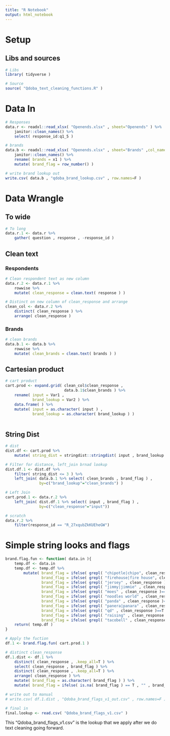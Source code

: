 ```yaml
---
title: "R Notebook"
output: html_notebook
---
```


# Setup
## Libs and sources
```r
# Libs
library( tidyverse )

# Source
source( "Qdoba_text_cleaning_functions.R" )
```

# Data In
```r
# Responses
data.r <- readxl::read_xlsx( "Openends.xlsx" , sheet="Openends" ) %>%
    janitor::clean_names() %>%
    select( response_id:q1_5 )

# brands
data.b <- readxl::read_xlsx( "Openends.xlsx" , sheet="Brands" ,col_names=F ) %>%
    janitor::clean_names() %>%
    rename( brands = x1 ) %>%
    mutate( brand_flag = row_number() )

# write brand lookup out
write.csv( data.b , "qdoba_brand_lookup.csv" , row.names=F )
```

# Data Wrangle
## To wide
```r
# To long
data.r.1 <- data.r %>%
    gather( question , response , -response_id )
```

## Clean text
### Respondents
```r
# Clean respondent text as new column
data.r.2 <- data.r.1 %>%
    rowwise %>%
    mutate( clean_response = clean.text( response ) )

# Distinct on new column of clean_response and arrange
clean_col <- data.r.2 %>%
    distinct( clean_response ) %>%
    arrange( clean_response )
```

### Brands
```r
# clean brands
data.b.1 <- data.b %>%
    rowwise %>%
    mutate( clean_brands = clean.text( brands ) )
```

## Cartesian product
```r
# cart product
cart.prod <- expand.grid( clean_col$clean_response ,
                          data.b.1$clean_brands ) %>%
    rename( input = Var1 ,
            brand_lookup = Var2 ) %>%
    data.frame( ) %>%
    mutate( input = as.character( input ) ,
            brand_lookup = as.character( brand_lookup ) )
    
```

## String Dist
```r
# dist
dist.df <- cart.prod %>%
    mutate( string_dist = stringdist::stringdist( input , brand_lookup ) )

# Filter for distance, left_join brnad lookup
dist.df.1 <- dist.df %>%
    filter( string_dist <= 3 ) %>%
    left_join( data.b.1 %>% select( clean_brands , brand_flag ) ,
               by=c("brand_lookup"="clean_brands") )

# Left Join
cart.prod.1 <- data.r.2 %>%
    left_join( dist.df.1 %>% select( input , brand_flag ) , 
               by=c("clean_response"="input"))

# scratch
data.r.2 %>% 
    filter(response_id == "R_27xqubZkKUEheGW")
```

# Simple string looks and flags
```r
brand.flag.fun <- function( data.in ){
    temp.df <- data.in
    temp.df <- temp.df %>%
        mutate( brand_flag = ifelse( grepl( "chipotle|chipo", clean_response )==T , 2 , brand_flag ) ,
                brand_flag = ifelse( grepl( "firehouse|fire house", clean_response )==T , 3 , brand_flag ) ,
                brand_flag = ifelse( grepl( "jersey" , clean_response )==T , 4 , brand_flag ) ,
                brand_flag = ifelse( grepl( "jimmy|jimmie" , clean_response )==T , 5 , brand_flag ) ,
                brand_flag = ifelse( grepl( "moes" , clean_response )==T , 6 , brand_flag ) ,
                brand_flag = ifelse( grepl( "noodles world" , clean_response )==T , 7 , brand_flag ) ,
                brand_flag = ifelse( grepl( "panda" , clean_response )==T , 8 , brand_flag ) ,
                brand_flag = ifelse( grepl( "panera|panara" , clean_response )==T , 9 , brand_flag ) ,
                brand_flag = ifelse( grepl( "qd" , clean_response )==T , 10 , brand_flag ) ,
                brand_flag = ifelse( grepl( "raising" , clean_response )==T , 11 , brand_flag ) ,
                brand_flag = ifelse( grepl( "tacobell" , clean_response )==T , 12 , brand_flag ) )
    return( temp.df )
}

```

```r
# Apply the fuction
df.1 <- brand.flag.fun( cart.prod.1 )

# distinct clean_response
df.1.dist <- df.1 %>%
    distinct( clean_response , .keep_all=T ) %>%
    select( clean_response , brand_flag ) %>%
    distinct( clean_response , .keep_all=T ) %>%
    arrange( clean_response ) %>%
    mutate( brand_flag = as.character( brand_flag ) ) %>%
    mutate( brand_flag = ifelse( is.na( brand_flag ) == T , "" , brand_flag ) )

# write out to manual
# write.csv( df.1.dist , "Qdoba_brand_flags_v1_out.csv" , row.names=F )

# final in
final.lookup <- read.csv( "Qdoba_brand_flags_v1.csv" )
```

This "Qdoba_brand_flags_v1.csv" is the lookup that we apply after we do text cleaning going forward.












